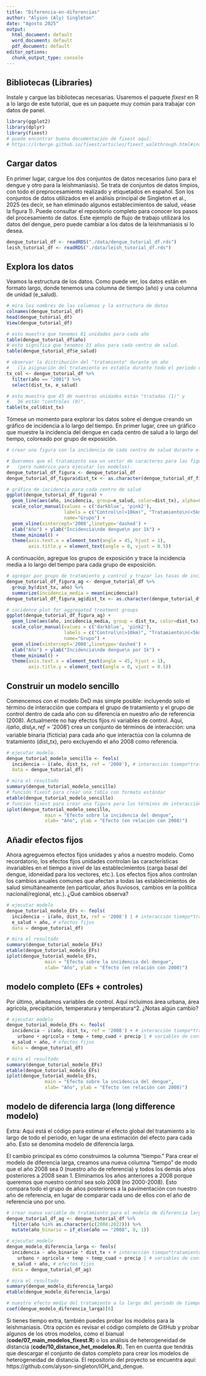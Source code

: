 ```yaml
---
title: "Diferencia-en-diferencias"
author: "Alyson (Aly) Singleton"
date: "Agosto 2025"
output:
  html_document: default
  word_document: default
  pdf_document: default
editor_options: 
  chunk_output_type: console
---
```


## Bibliotecas (Libraries)

Instale y cargue las bibliotecas necesarias. Usaremos el paquete *fixest* en R a lo largo de este tutorial, que es un paquete muy común para trabajar con datos de panel.

```r
library(ggplot2)
library(dplyr)
library(fixest)
# puede encontrar buena documentación de fixest aquí:
# https://lrberge.github.io/fixest/articles/fixest_walkthrough.html#instrumental-variables    
```

## Cargar datos

En primer lugar, cargue los dos conjuntos de datos necesarios (uno para el dengue y otro para la leishmaniasis). Se trata de conjuntos de datos limpios, con todo el preprocesamiento realizado y etiquetados en español. Son los conjuntos de datos utilizados en el análisis principal de Singleton et al., 2025 (es decir, se han eliminado algunos establecimientos de salud, véase la figura 1). Puede consultar el repositorio completo para conocer los pasos del procesamiento de datos. Este ejemplo de flujo de trabajo utilizará los datos del dengue, pero puede cambiar a los datos de la leishmaniasis si lo desea.

```r
dengue_tutorial_df <- readRDS("./data/dengue_tutorial_df.rds")
leish_tutorial_df <- readRDS("./data/leish_tutorial_df.rds")
```

## Explora los datos

Veamos la estructura de los datos. Como puede ver, los datos están en formato largo, donde tenemos una columna de tiempo (año) y una columna de unidad (e_salud).

```r
# mira los nombres de las columnas y la estructura de datos
colnames(dengue_tutorial_df)
head(dengue_tutorial_df)
View(dengue_tutorial_df)

# esto muestra que tenemos 81 unidades para cada año
table(dengue_tutorial_df$año)
# esto significa que tenemos 23 años para cada centro de salud.
table(dengue_tutorial_df$e_salud)

# observar la distribución del "tratamiento" durante un año 
#   (la asignación del tratamiento es estable durante todo el periodo de estudio)
tx_col <- dengue_tutorial_df %>% 
  filter(año == "2001") %>%
  select(dist_tx, e_salud)

# esto muestra que 45 de nuestras unidades están "tratadas (1)" y
#   36 están "controles (0)".
table(tx_col$dist_tx)
```

Tómese un momento para explorar los datos sobre el dengue creando un gráfico de incidencia a lo largo del tiempo. En primer lugar, cree un gráfico que muestre la incidencia del dengue en cada centro de salud a lo largo del tiempo, coloreado por grupo de exposición.

```r
# crear una figura con la incidencia de cada centro de salud durante el periodo de estudio, coloreada según el tratamiento (<5 km) y el control (>10 km)

# Queremos que el tratamiento sea un vector de caracteres para las figuras 
#   (pero numérico para ejecutar los modelos).
dengue_tutorial_df_figura <- dengue_tutorial_df
dengue_tutorial_df_figura$dist_tx <- as.character(dengue_tutorial_df_figura$dist_tx) 

# gráfico de incidencia para cada centro de salud
ggplot(dengue_tutorial_df_figura) +
  geom_line(aes(año, incidencia, group=e_salud, color=dist_tx), alpha=0.7) +
  scale_color_manual(values = c('darkblue', 'pink2'), 
                     labels = c("Control\n(>10km)", "Tratamiento\n(<5km)"), 
                     name="Grupo") +
  geom_vline(xintercept='2008',linetype='dashed') +
  xlab("Año") + ylab("Incidencia\nde dengue\n por 1k") +
  theme_minimal() +
  theme(axis.text.x = element_text(angle = 45, hjust = 1),
        axis.title.y = element_text(angle = 0, vjust = 0.5))
```

A continuación, agregue los grupos de exposición y trace la incidencia media a lo largo del tiempo para cada grupo de exposición.

```r
# agregar por grupo de tratamiento y control y trazar las tasas de incidencia medias a lo largo del periodo de estudio.
dengue_tutorial_df_figura_ag <- dengue_tutorial_df %>%
  group_by(dist_tx, año) %>%
  summarize(incidencia_media = mean(incidencia))
dengue_tutorial_df_figura_ag$dist_tx <- as.character(dengue_tutorial_df_figura_ag$dist_tx)

# incidence plot for aggregated treatment groups
ggplot(dengue_tutorial_df_figura_ag) +
  geom_line(aes(año, incidencia_media, group = dist_tx, color=dist_tx)) +
  scale_color_manual(values = c('darkblue', 'pink2'), 
                     labels = c("Control\n(>10km)", "Tratamiento\n(<5km)"), 
                     name="Grupo") +
  geom_vline(xintercept='2008',linetype='dashed') +
  xlab("Año") + ylab("Incidencia\nde dengue\n por 1k") +
  theme_minimal() +
  theme(axis.text.x = element_text(angle = 45, hjust = 1),
        axis.title.y = element_text(angle = 0, vjust = 0.5))
```

## Construir un modelo sencillo

Comencemos con el modelo DeD más simple posible: incluyendo solo el término de interacción que compara el grupo de tratamiento y el grupo de control dentro de cada año con su diferencia en nuestro año de referencia (2008). Actualmente no hay efectos fijos ni variables de control. Aquí, $i(año, dist_tx, ref = '2008')$ crea un conjunto de términos de interacción: una variable binaria (ficticia) para cada año que interactúa con la columna de tratamiento (dist_tx), pero excluyendo el año 2008 como referencia.

```r
# ejecutar modelo
dengue_tutorial_modelo_sencillo <- feols(
  incidencia ~ i(año, dist_tx, ref = '2008'), # interacción tiempo*tratamiento
  data = dengue_tutorial_df)

# mira el resultado
summary(dengue_tutorial_modelo_sencillo)
# función fixest para crear una tabla con formato estándar
etable(dengue_tutorial_modelo_sencillo) 
# función fixest para crear una figura para los términos de interacción tiempo*tratamiento
iplot(dengue_tutorial_modelo_sencillo, 
              main = "Efecto sobre la incidencia del dengue",
              xlab= "Año", ylab = "Efecto (en relación con 2008)")
```

## Añadir efectos fijos

Ahora agreguemos efectos fijos unidades y años a nuestro modelo. Como recordatorio, los efectos fijos unidades controlan las características invariables en el tiempo a nivel de las establecimientos (carga basal del dengue, idoneidad para los vectores, etc.). Los efectos fijos años controlan los cambios anuales comunes que afectan a todas las establecimientos de salud simultáneamente (en particular, años lluviosos, cambios en la política nacional/regional, etc.). ¿Qué cambios observa?

```r
# ejecutar modelo
dengue_tutorial_modelo_EFs <- feols(
  incidencia ~ i(año, dist_tx, ref = '2008') | # interacción tiempo*tratamiento
  e_salud + año, # efectos fijos
  data = dengue_tutorial_df)

# mira el resultado
summary(dengue_tutorial_modelo_EFs)
etable(dengue_tutorial_modelo_EFs) 
iplot(dengue_tutorial_modelo_EFs, 
              main = "Efecto sobre la incidencia del dengue",
              xlab= "Año", ylab = "Efecto (en relación con 2008)")
```

## modelo completo (EFs + controles)

Por último, añadamos variables de control. Aquí incluimos área urbana, área agrícola, precipitación, temperatura y temperatura^2. ¿Notas algún cambio?

```r
# ejecutar modelo
dengue_tutorial_modelo_EFs <- feols(
  incidencia ~ i(año, dist_tx, ref = '2008') + # interacción tiempo*tratamiento
    urbano + agricola + temp + temp_cuad + precip | # variables de control
  e_salud + año, # efectos fijos
  data = dengue_tutorial_df)

# mira el resultado
summary(dengue_tutorial_modelo_EFs)
etable(dengue_tutorial_modelo_EFs) 
iplot(dengue_tutorial_modelo_EFs, 
              main = "Efecto sobre la incidencia del dengue",
              xlab= "Año", ylab = "Efecto (en relación con 2008)")
```

## modelo de diferencia larga (long difference modelo)

Extra: Aquí está el código para estimar el efecto global del tratamiento a lo largo de todo el periodo, en lugar de una estimación del efecto para cada año. Esto se denomina modelo de diferencia larga.

El cambio principal es cómo construimos la columna "tiempo." Para crear el modelo de diferencia larga, creamos una nueva columna "tiempo" de modo que el año 2008 sea 0 (nuestro año de referencia) y todos los demás años posteriores a 2008 sean 1. Eliminamos los años anteriores a 2008 porque queremos que nuestro control sea solo 2008 (no 2000-2008). Esto compara todo el grupo de años posteriores a la pavimentación con nuestro año de referencia, en lugar de comparar cada uno de ellos con el año de referencia uno por uno.

```r
# crear nueva variable de tratamiento para el modelo de diferencia larga
dengue_tutorial_df_ag <- dengue_tutorial_df %>%
  filter(año %in% as.character(c(2008:2022))) %>%
  mutate(año_binario = if_else(año == "2008", 0, 1))

# ejecutar modelo
dengue_modelo_diferencia_larga <- feols(
  incidencia ~ año_binario * dist_tx + # interacción tiempo*tratamiento
    urbano + agricola + temp + temp_cuad + precip | # variables de control
  e_salud + año, # efectos fijos
  data = dengue_tutorial_df_ag)

# mira el resultado
summary(dengue_modelo_diferencia_larga)
etable(dengue_modelo_diferencia_larga) 

# nuestro efecto medio del tratamiento a lo largo del periodo de tiempo
coef(dengue_modelo_diferencia_larga)[6]
```

Si tienes tiempo extra, también puedes probar los modelos para la leishmaniasis. Otra opción es revisar el código completo de GitHub y probar algunos de los otros modelos, como el bianual (**code/07_main_modelos_fixest.R**) o los análisis de heterogeneidad de distancia (**code/10_distance_het_modelos.R**). Ten en cuenta que tendrás que descargar el conjunto de datos completo para crear los modelos de heterogeneidad de distancia. El repositorio del proyecto se encuentra aquí: https://github.com/alyson-singleton/IOH_and_dengue.